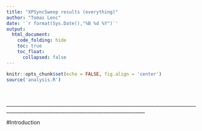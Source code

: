 ```yaml
---
title: "XPSyncSweep results (everything)"
author: "Tomas Lenc"
date: '`r format(Sys.Date(),"%B %d %Y")`'
output: 
  html_document: 
    code_folding: hide
    toc: true
    toc_float: 
      collapsed: false
---
```


<script>
$(document).ready(function() {
  $items = $('div#TOC li');
  $items.each(function(idx) {
    num_ul = $(this).parentsUntil('#TOC').length;
    $(this).css({'text-indent': num_ul * 10, 'padding-left': 0});
  });

});
</script>




```r
knitr::opts_chunk$set(echo = FALSE, fig.align = 'center')
source('analysis.R')
```







&nbsp;  
&nbsp;  
_______________________________________________________________________________________________________________________________________

#Introduction






























